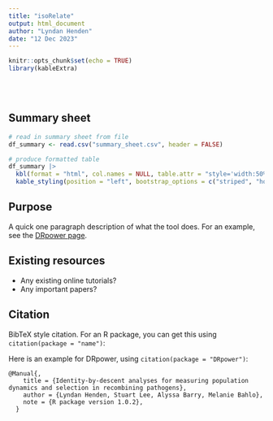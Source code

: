 ```yaml
---
title: "isoRelate"
output: html_document
author: "Lyndan Henden"
date: "12 Dec 2023"
---
```


```r
knitr::opts_chunk$set(echo = TRUE)
library(kableExtra)
```

<br/>
<br/>

## Summary sheet

```r
# read in summary sheet from file
df_summary <- read.csv("summary_sheet.csv", header = FALSE)

# produce formatted table
df_summary |>
  kbl(format = "html", col.names = NULL, table.attr = "style='width:50%;'", escape = FALSE) |>
  kable_styling(position = "left", bootstrap_options = c("striped", "hover", "condensed"))
```

## Purpose

A quick one paragraph description of what the tool does. For an example, see the [DRpower page](https://mrc-ide.github.io/PGEforge/tutorials/DRpower/DRpower_background.html).

## Existing resources

- Any existing online tutorials?
- Any important papers?

## Citation

BibTeX style citation. For an R package, you can get this using `citation(package = "name")`:

Here is an example for DRpower, using `citation(package = "DRpower")`:

```
@Manual{,
    title = {Identity-by-descent analyses for measuring population dynamics and selection in recombining pathogens},
    author = {Lyndan Henden, Stuart Lee, Alyssa Barry, Melanie Bahlo},
    note = {R package version 1.0.2},
  }
```
